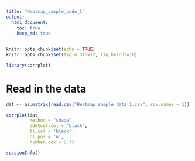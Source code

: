 ```yaml
---
title: "Heatmap_sample_code_1"
output: 
  html_document:
    toc: true
    keep_md: true
---
```


```r
knitr::opts_chunk$set(echo = TRUE)
knitr::opts_chunk$set(fig.width=12, fig.height=10) 
```

```r
library(corrplot)
```

# Read in the data

```r
dat <- as.matrix(read.csv("Heatmap_sample_data_1.csv", row.names = 1))
```


```r

corrplot(dat, 
         method = "shade", 
         addCoef.col = 'black', 
         tl.col = 'black', 
         cl.pos = 'n', 
         number.cex = 0.7)

```

```r
sessionInfo()
```